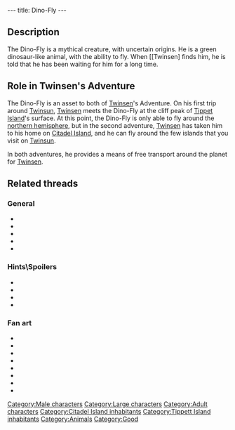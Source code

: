 ---
title: Dino-Fly
---

{{Character|
Name=Dino-Fly|
Image=DVDINO.jpg|
Race=Dino-Fly|
Gender=Male|
Size=Large|
Age=Adult}}

==Description==

The Dino-Fly is a mythical creature, with uncertain origins. He is a green dinosaur-like animal, with the ability to fly. When [[Twinsen] finds him, he is told that he has been waiting for him for a long time.

==Role in Twinsen's Adventure==

The Dino-Fly is an asset to both of [[Twinsen]]'s Adventure. On his first trip around [[Twinsun]], [[Twinsen]] meets the Dino-Fly at the cliff peak of [[Tippet Island]]'s surface. At this point, the Dino-Fly is only able to fly around the [[northern hemisphere]], but in the second adventure, [[Twinsen]] has taken him to his home on [[Citadel Island]], and he can fly around the few islands that you visit on [[Twinsun]].

In both adventures, he provides a means of free transport around the planet for [[Twinsen]]. 

==Related threads==
===General===
* {{thread|id=5932|title=LBA2 Mysteries}}
* {{thread|id=2865|title=Dino Fly}}
* {{thread|id=1860|title=LBA1 Vs LBA2}}
* {{thread|id=1352|title=Another weird savegame}}
* {{thread|id=125|title=Dinofly}}

===Hints\Spoilers===
* {{thread|id=7360|title=Found a way to make your Dino-Fly fly with the rain}}
* {{thread|id=6159|title=fly}}
* {{thread|id=6166|title=ARGH!!!!!!!!! how du u get the bloody dinofly cured?????}}
* {{thread|id=2543|title=Dinofly Maddness}}

===Fan art===
* {{thread|id=6222|title=For those interested to see what a cell-shaded LBA would look like}}
* {{post|id=161370|title=Edited Film Pictures}}
* {{post|id=74509|title=Metal Gear Twinsen}}
* {{thread|id=9972|title=Just having a go...}}
* {{post|id=229377|title=LBA comics??}}
* {{thread|id=6093|title=Flash fan movie}}
* {{post|id=55978|title=Lba3}}
* {{thread|id=4362|title=Returnig to Hamalayi...}}

{{Stub}}

[[Category:Male characters]]
[[Category:Large characters]]
[[Category:Adult characters]]
[[Category:Citadel Island inhabitants]]
[[Category:Tippett Island inhabitants]]
[[Category:Animals]]
[[Category:Good]]
